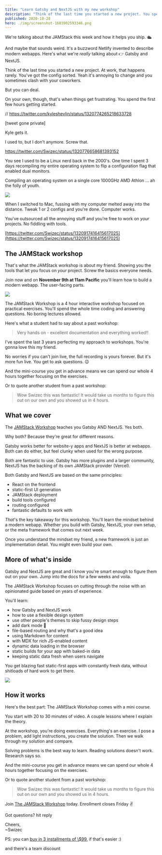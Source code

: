 ```yaml
---
title: "Learn Gatsby and NextJS with my new workshop"
description: "Think of the last time you started a new project. You spend the first few hours getting started. Ugh"
published: 2020-10-28
hero: ./img/screenshot-1603902593346.png
---
```


We're talking about the JAMStack this week and how it helps you ship. 🛳

And maybe that sounds weird. It's a buzzword Netlify invented to describe modern webapps. Here's what we're _really_ talking about 👉 Gatsby and NextJS.

Think of the last time you started a new project. At work, that happens rarely. You've got the config sorted. Yeah it's annoying to change and you sometimes clash with your coworkers.

But you can deal.

On your own, though, that's when things get frustrating. You spend the first few hours getting started.

// https://twitter.com/kyleshevlin/status/1320774265218633728

[tweet gone private]

Kyle gets it.

I used to, but I don't anymore. Screw that.

https://twitter.com/Swizec/status/1320776658681393152

You see I used to be a Linux nerd back in the 2000's. One time I spent 3 days recompiling my entire operating system to flip a configuration flag that enabled dual monitors.

Compiling an operating system on a single core 1000GHz AMD Athlon ... ah the folly of youth.

![](giphy:look_wistfully_into_distance)

When I switched to Mac, fussing with my computer melted away into the distance. Tweak 1 or 2 configs and you're done. Computer works.

You've outsourced all the annoying stuff and you're free to work on _your_ projects. No fiddling with tools.

[https://twitter.com/Swizec/status/1320917416415617025](https://twitter.com/Swizec/status/1320917416415617025)

## The JAMStack workshop

That's what the JAMStack workshop is about my friend. Showing you the tools that let you focus on _your_ project. Screw the basics everyone needs.

Join now and on **November 9th at 11am Pacific** you'll learn how to build a modern webapp. The user-facing parts.

[![](./img/00W2p7pngdh5fjh.png)](https://gum.co/PdwnF)

The JAMStack Workshop is a 4 hour interactive workshop focused on practical exercises. You'll spend the whole time coding and answering questions. No boring lectures allowed.

Here's what a student had to say about a past workshop:

> Very hands on - excellent documentation and everything worked!!

I've spent the last 3 years perfecting my approach to workshops. You're gonna love this my friend.

No worries if you can't join live, the full recording is yours forever. But it's more fun live. You get to ask questions. 😉

And the mini-course you get in advance means we can spend our whole 4 hours together focusing on the exercises.

Or to quote another student from a past workshop:

> Wow Swizec this was fantastic! It would take us _months_ to figure this out on our own and you showed us in 4 hours.

## What we cover

The [JAMStack Workshop](https://gum.co/PdwnF) teaches you Gatsby AND NextJS. Yes both.

Why both? Because they're great for different reasons.

Gatsby works better for website-y apps and NextJS is better at webapps. Both can do either, but feel clunky when used for the wrong purpose.

Both are fantastic to use. Gatsby has more plugins and a larger community, NextJS has the backing of its own JAMStack provider (Vercel).

Both Gatsby and NextJS are based on the same principles:

- React on the frontend
- static-first UI generation
- JAMStack deployment
- build tools configured
- routing configured
- fantastic defaults to work with

_That_'s the key takeaway for this workshop. You'll learn the mindset behind a modern webapp. Whether you build with Gatsby, NextJS, your own setup, or the meta framework that comes out next week.

Once you understand the mindset my friend, a new framework is just an implementation detail. You might even build your own.

## More of what's inside

Gatsby and NextJS are great and I know you're smart enough to figure them out on your own. Jump into the docs for a few weeks and voila.

The JAMStack Workshop focuses on cutting through the noise with an opinionated guide based on years of experience.

You'll learn:

- how Gatsby and NextJS work
- how to use a flexible design system
- use other people's themes to skip fussy design steps
- add dark mode 🤘
- file-based routing and why that's a good idea
- using Markdown for content
- with MDX for rich JS-enabled content
- dynamic data loading in the browser
- static builds for your app with baked-in data
- keeping static data fresh when users navigate

You get blazing fast static-first apps with constantly fresh data, without shitloads of hard work to get there.

![](giphy:yay)

## How it works

Here's the best part: The JAMStack Workshop comes with a mini course.

You start with 20 to 30 minutes of video. A couple lessons where I explain the theory.

At the workshop, you're doing exercises. Everything's an exercise. I pose a problem, add light instructions, you create the solution. Then we walk through my solution and compare.

Solving problems is the best way to learn. Reading solutions doesn't work. Research says so.

And the mini-course you get in advance means we can spend our whole 4 hours together focusing on the exercises.

Or to quote another student from a past workshop:

> Wow Swizec this was fantastic! It would take us _months_ to figure this out on our own and you showed us in 4 hours.

Join [The JAMStack Workshop](https://gum.co/PdwnF) today. Enrollment closes Friday ✌️

Got questions? hit reply

Cheers,<br/>
~Swizec

PS: you can [buy in 3 installments of \\\$99](https://gum.co/rhBat), if that's easier :)

and there's a team discount

